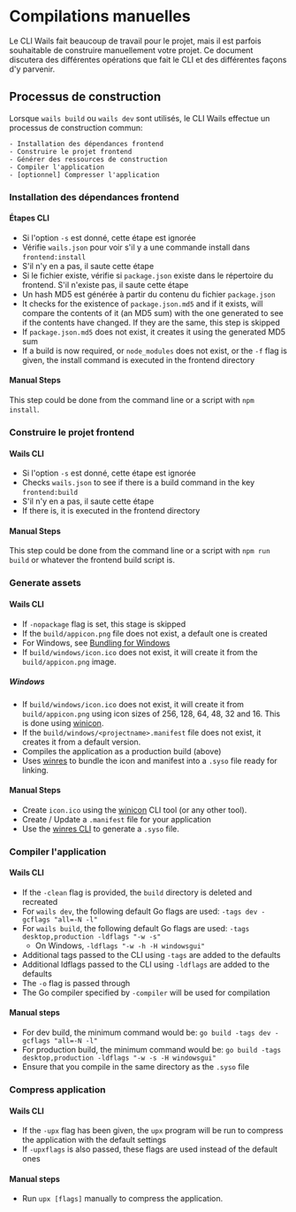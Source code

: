 # Compilations manuelles

Le CLI Wails fait beaucoup de travail pour le projet, mais il est parfois souhaitable de construire manuellement votre projet. Ce document discutera des différentes opérations que fait le CLI et des différentes façons d'y parvenir.

## Processus de construction

Lorsque `wails build` ou `wails dev` sont utilisés, le CLI Wails effectue un processus de construction commun:

    - Installation des dépendances frontend
    - Construire le projet frontend
    - Générer des ressources de construction
    - Compiler l'application
    - [optionnel] Compresser l'application

### Installation des dépendances frontend

#### Étapes CLI

- Si l'option `-s` est donné, cette étape est ignorée
- Vérifie `wails.json` pour voir s'il y a une commande install dans `frontend:install`
- S'il n'y en a pas, il saute cette étape
- Si le fichier existe, vérifie si `package.json` existe dans le répertoire du frontend. S'il n'existe pas, il saute cette étape
- Un hash MD5 est générée à partir du contenu du fichier `package.json`
- It checks for the existence of `package.json.md5` and if it exists, will compare the contents of it (an MD5 sum) with the one generated to see if the contents have changed. If they are the same, this step is skipped
- If `package.json.md5` does not exist, it creates it using the generated MD5 sum
- If a build is now required, or `node_modules` does not exist, or the `-f` flag is given, the install command is executed in the frontend directory

#### Manual Steps

This step could be done from the command line or a script with `npm install`.

### Construire le projet frontend

#### Wails CLI

- Si l'option `-s` est donné, cette étape est ignorée
- Checks `wails.json` to see if there is a build command in the key `frontend:build`
- S'il n'y en a pas, il saute cette étape
- If there is, it is executed in the frontend directory

#### Manual Steps

This step could be done from the command line or a script with `npm run build` or whatever the frontend build script is.

### Generate assets

#### Wails CLI

- If `-nopackage` flag is set, this stage is skipped
- If the `build/appicon.png` file does not exist, a default one is created
- For Windows, see [Bundling for Windows](#windows)
- If `build/windows/icon.ico` does not exist, it will create it from the `build/appicon.png` image.

##### Windows

- If `build/windows/icon.ico` does not exist, it will create it from `build/appicon.png` using icon sizes of 256, 128, 64, 48, 32 and 16. This is done using [winicon](https://github.com/leaanthony/winicon).
- If the `build/windows/<projectname>.manifest` file does not exist, it creates it from a default version.
- Compiles the application as a production build (above)
- Uses [winres](https://github.com/tc-hib/winres) to bundle the icon and manifest into a `.syso` file ready for linking.

#### Manual Steps

- Create `icon.ico` using the [winicon](https://github.com/leaanthony/winicon) CLI tool (or any other tool).
- Create / Update a `.manifest` file for your application
- Use the [winres CLI](https://github.com/tc-hib/go-winres) to generate a `.syso` file.

### Compiler l'application

#### Wails CLI

- If the `-clean` flag is provided, the `build` directory is deleted and recreated
- For `wails dev`, the following default Go flags are used: `-tags dev -gcflags "all=-N -l"`
- For `wails build`, the following default Go flags are used: `-tags desktop,production -ldflags "-w -s"`
  - On Windows, `-ldflags "-w -h -H windowsgui"`
- Additional tags passed to the CLI using `-tags` are added to the defaults
- Additional ldflags passed to the CLI using `-ldflags` are added to the defaults
- The `-o` flag is passed through
- The Go compiler specified by `-compiler` will be used for compilation

#### Manual steps

- For dev build, the minimum command would be: `go build -tags dev -gcflags "all=-N -l"`
- For production build, the minimum command would be: `go build -tags desktop,production -ldflags "-w -s -H windowsgui"`
- Ensure that you compile in the same directory as the `.syso` file

### Compress application

#### Wails CLI

- If the `-upx` flag has been given, the `upx` program will be run to compress the application with the default settings
- If `-upxflags` is also passed, these flags are used instead of the default ones

#### Manual steps

- Run `upx [flags]` manually to compress the application.
